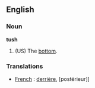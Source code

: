 ==English==
===Noun===
'''tush'''
#(US) The [[bottom]].
===Translations===
*[[French]] : [[derrière]], [postérieur]]